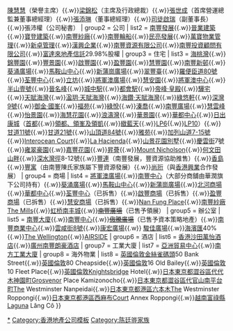 {{Navbox
| title = [[南豐集團]]
| name = 南豐集團
| image =
| group1 =人物
| list1 = [[陳廷驊]]（已故）{{.w}}[[陳慧慧]]（榮譽主席）{{.w}}[[梁錦松]]（主席及行政總裁）{{.w}}[[張世成]]（首席營運總監兼董事總經理）{{.w}}[[張添琳]]（董事總經理）{{.w}}[[司徒啟瑞]]（副董事長）{{.w}}張沛權（公司秘書）
| group2 = 公司
| list2 = [[南豐集團|南豐發展]]{{.w}}[[南豐集團|晉業建築]]{{.w}}[[南豐集團|寶登建築]]{{.w}}[[南豐集團|南豐紗廠]]{{.w}}[[南豐集團|南豐輪船]]{{.w}}[[南豐集團|民亮發展]]{{.w}}[[南豐集團|萬寶物業管理]]{{.w}}[[南豐集團|新卓管理]]{{.w}}[[南豐集團|漢興企業]]{{.w}}[[南豐資源有限公司]]{{.w}}[[南豐投資顧問有限公司]]{{.w}}[[富達來地產信託]]29.98%股權
| group3 = 住宅
| list3 = [[海桃灣]]{{.w}}[[錦豐園]]{{.w}}[[豐景園]]{{.w}}[[啟豐園]]{{.w}}[[盈豐園]]{{.w}}[[慧豐園]]{{.w}}[[南豐新邨]]{{.w}}[[葵涌廣場]]{{.w}}[[馬鞍山中心]]{{.w}}[[新蒲崗廣場]]{{.w}}[[翠豐臺]]{{.w}}[[羅便臣道80號]]{{.w}}[[荃豐中心]]{{.w}}[[立坊]]{{.w}}[[將軍澳廣場]]{{.w}}[[慧安園]]{{.w}}[[將軍澳中心]]{{.w}}[[半山壹號]]{{.w}}[[晉名峰]]{{.w}}[[都會駅|城中駅]]{{.w}}[[都會駅]]{{.w}}[[帝峰·皇殿]]{{.w}}[[驊宅]]{{.w}}[[天賦海灣]]{{.w}}[[溋玥·天賦海灣]]{{.w}}[[海鑽·天賦海灣]]{{.w}}[[綠悠軒]]{{.w}}[[深灣9號]]{{.w}}[[御金·國峯]]{{.w}}[[福苑]]{{.w}}[[綠悅]]{{.w}}[[溱喬]]{{.w}}[[南豐廣場]]{{.w}}[[慧雲峰]]{{.w}}[[怡景園]]{{.w}}[[海慧花園]]{{.w}}[[浪濤灣]]{{.w}}[[華景園]]{{.w}}[[華都中心]]{{.w}}[[日出康城]]（[[首都 (香港)|首都]]{{.w}}[[領都、領峯及領凱]]{{.w}}[[緻藍天]]{{.w}}[[LP6]]{{.w}}[[LP10]]）{{.w}}[[甘道11號]]{{.w}}[[甘道21號]]{{.w}}[[山頂道84號]]{{.w}}[[雅苑]]{{.w}}[[加列山道7-15號]]{{.w}}[[Interocean Court]]{{.w}}[[La Hacienda]]{{.w}}[[山景花園別墅]]{{.w}}[[慶雲街]]7號{{.w}}[[雍翠豪園]]{{.w}}[[嘉豐花園]]{{.w}}[[昇薈]]{{.w}}[[Mount Nicholson]]{{.w}}[[何文田山畔]]{{.w}}[[深水灣徑]]8-12號{{.w}}[[豐連]]（南豐發展，豐資源協助推售）{{.w}}[[香島]]{{.w}}[[豐寓]]（由南豐陳氏家族屬下豐資源發展）{{.w}}[[尚珩]]（與[[香港興業]]合作發展）
| group4 = 商場
| list4 = [[將軍澳廣場]]{{.w}}[[南豐中心]]（大部分商舖由華潤旗下公司持有）{{.w}}[[葵涌廣場]]{{.w}}[[馬鞍山中心]]{{.w}}[[新蒲崗廣場]]{{.w}}[[北河商場]]{{.w}}[[華都中心]]{{.w}}[[荃豐中心]]（已拆售）{{.w}}[[啟豐商場]]（已拆售）{{.w}}[[盈豐商場]]（已拆售）{{.w}}[[慧安商場]]（已拆售）{{.w}}[[南豐大廈|Nan Fung Place]]{{.w}}[[南豐紗廠|南豐紗廠 The Mills]]{{.w}}[[虹桥南丰城]]{{.w}}<del>[[南豐廣場]]</del>（已售予領展）
| group5 = 辦公室
| list5 = [[南豐大廈]]{{.w}}[[南豐中心]]{{.w}}<del>[[啓匯|傲騰廣場]]</del>（已售予資本策略地產）{{.w}}[[南豐商業中心]]{{.w}}[[雲咸街8號]]{{.w}}[[康宏廣場]]{{.w}} [[駿佳廣場]]{{.w}}[[海濱匯]]40%{{.w}}[[The Wellington]]{{.w}}[[AIRSIDE]]
| group6 = 酒店
| list6 = [[香港沙田萬怡酒店]]{{.w}}[[廣州南豐朗豪酒店]]
| group7 = 工業大廈
| list7 = [[亞洲貿易中心]]{{.w}}[[南方工業大廈]]
| group8 = 海外物業
| list8 = [[英國]][[倫敦]][[金絲雀碼頭]]50 Bank Street{{.w}}[[英國]][[倫敦]]80 Cheapside{{.w}}[[英國]][[倫敦]]16 Old Bailey{{.w}}[[英國]][[倫敦]]10 Fleet Place{{.w}}[[英國]][[倫敦]]Knightsbridge Hotel{{.w}}[[日本]][[東京都]][[澀谷區]][[代代木神園町]]Grosvenor Place Kamizonocho{{.w}}[[日本]][[東京都]][[澀谷區]][[代官山]][[南平台町]]The Westminster Nanpeidai{{.w}}[[日本]][[東京都]][[港區 (東京都)|港區]][[六本木]]The Westminster Roppongi{{.w}}[[日本]][[東京都]][[港區 (東京都)|港區]][[西麻布]]Court Annex Roppongi{{.w}}[[越南]][[富祿縣]]Laguna Lăng Cô
}}<noinclude>
[[Category:南豐集團|*]]
[[Category:香港地產公司模板]]
[[Category:陈廷骅家族]]
</noinclude>